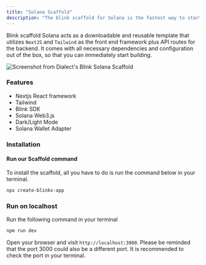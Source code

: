 ```yaml
---
title: "Solana Scaffold"
description: "The blink scaffold for Solana is the fastest way to start with your blink project."
---
```


Blink scaffold Solana acts as a downloadable and reusable template that utilizes `NextJS` and `Tailwind` as the front end framework plus API routes for the backend. It comes with all necessary dependencies and configuration out of the box, so that you can immediately start building.

<img src="https://res.cloudinary.com/dnxjhra4h/image/upload/f_auto,q_auto/dialect-docs/blink-solana-scaffold.png" alt="Screenshot from Dialect's Blink Solana Scaffold" />

### Features

- Nextjs React framework
- Tailwind
- Blink SDK
- Solana Web3.js
- Dark/Light Mode
- Solana Wallet Adapter

### Installation

#### Run our Scaffold command

To install the scaffold, all you have to do is run the command below in your terminal.

```bash
npx create-blinks-app
```

### Run on localhost

Run the following command in your terminal

```bash
npm run dev
```

Open your browser and visit `http://localhost:3000`. Please be reminded that the port 3000 could also be a different port. It is recommended to check the port in your terminal.
